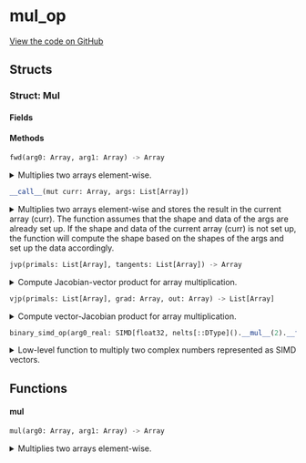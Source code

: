 # mul_op



[View the code on GitHub](https://github.com/endia-ai/Endia/tree/nightly/endia/functional/binary_ops/mul_op.mojo)

## Structs

### Struct: Mul





#### Fields

#### Methods

```python
fwd(arg0: Array, arg1: Array) -> Array
```

<details>
<summary>Multiplies two arrays element-wise.</summary>

###### Args

- ``arg0``: ``Array``
  The first input array.

- ``arg1``: ``Array``
  The second input array.

###### Returns
- ``Array`` - The element-wise product of arg0 and arg1.

**Examples:**
```python
a = Array([[1, 2], [3, 4]])
b = Array([[5, 6], [7, 8]])
result = mul(a, b)
print(result)
```

**This function supports**
- Broadcasting.
- Automatic differentiation (forward and reverse modes).
- Complex valued arguments.


</details>

```python
__call__(mut curr: Array, args: List[Array])
```

<details>
<summary>Multiplies two arrays element-wise and stores the result in the current array (curr). The function assumes that the shape and data of the args are already set up. If the shape and data of the current array (curr) is not set up, the function will compute the shape based on the shapes of the args and set up the data accordingly.</summary>

###### Args

- ``curr``: ``Array``
  The current array, must be mutable.

- ``args``: ``List[Array]``
  The two arrays to multiply.


</details>

```python
jvp(primals: List[Array], tangents: List[Array]) -> Array
```

<details>
<summary>Compute Jacobian-vector product for array multiplication.</summary>

###### Args

- ``primals``: ``List[Array]``
  Primal input arrays.

- ``tangents``: ``List[Array]``
  Tangent vectors.

###### Returns
- ``Array`` - Array: Jacobian-vector product.

**Note:**
Implements forward-mode automatic differentiation for multiplication.
The result represents how the output changes with respect to
infinitesimal changes in the inputs along the directions specified by the tangents.

#### See Also:
mul_vjp: Reverse-mode autodiff for multiplication.


</details>

```python
vjp(primals: List[Array], grad: Array, out: Array) -> List[Array]
```

<details>
<summary>Compute vector-Jacobian product for array multiplication.</summary>

###### Args

- ``primals``: ``List[Array]``
  Primal input arrays.

- ``grad``: ``Array``
  Gradient of the output with respect to some scalar function.

- ``out``: ``Array``
  The output of the forward pass.

###### Returns
- ``List[Array]`` - List[Array]: Gradients with respect to each input.

**Note:**
Implements reverse-mode automatic differentiation for multiplication.
Returns arrays with shape zero for inputs that do not require gradients.

#### See Also:
mul_jvp: Forward-mode autodiff for multiplication.


</details>

```python
binary_simd_op(arg0_real: SIMD[float32, nelts[::DType]().__mul__(2).__floordiv__(2)], arg1_real: SIMD[float32, nelts[::DType]().__mul__(2).__floordiv__(2)], arg0_imag: SIMD[float32, nelts[::DType]().__mul__(2).__floordiv__(2)], arg1_imag: SIMD[float32, nelts[::DType]().__mul__(2).__floordiv__(2)]) -> Tuple[SIMD[float32, nelts[::DType]().__mul__(2).__floordiv__(2)], SIMD[float32, nelts[::DType]().__mul__(2).__floordiv__(2)]]
```

<details>
<summary>Low-level function to multiply two complex numbers represented as SIMD vectors.</summary>

###### Args

- ``arg0_real``: ``SIMD[float32, nelts[::DType]().__mul__(2).__floordiv__(2)]``
  The real part of the first complex number.

- ``arg1_real``: ``SIMD[float32, nelts[::DType]().__mul__(2).__floordiv__(2)]``
  The real part of the second complex number.

- ``arg0_imag``: ``SIMD[float32, nelts[::DType]().__mul__(2).__floordiv__(2)]``
  The imaginary part of the first complex number.

- ``arg1_imag``: ``SIMD[float32, nelts[::DType]().__mul__(2).__floordiv__(2)]``
  The imaginary part of the second complex number.

###### Returns
- ``Tuple[SIMD[float32, nelts[::DType]().__mul__(2).__floordiv__(2)], SIMD[float32, nelts[::DType]().__mul__(2).__floordiv__(2)]]`` - The real and imaginary parts of the product of the two complex numbers as a tuple.


</details>

## Functions

#### **mul**

```python
mul(arg0: Array, arg1: Array) -> Array
```

<details>
<summary>Multiplies two arrays element-wise.</summary>

###### Args

- ``arg0``: ``Array``
  The first input array.

- ``arg1``: ``Array``
  The second input array.

###### Returns
- ``Array`` - The element-wise product of arg0 and arg1.

**Examples:**
```python
a = Array([[1, 2], [3, 4]])
b = Array([[5, 6], [7, 8]])
result = mul(a, b)
print(result)
```

**This function supports**
- Broadcasting.
- Automatic differentiation (forward and reverse modes).
- Complex valued arguments.


</details>

